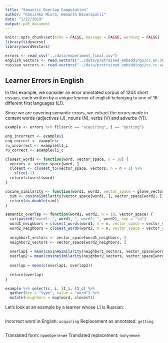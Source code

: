 ```yaml
---
title: "Semantic Overlap Computation"
author: "Kanishka Misra, Hemanth Devarapalli"
date: "1/22/2019"
output: pdf_document
---
```


```r
knitr::opts_chunk$set(echo = FALSE, message = FALSE, warning = FALSE)
library(tidyverse)
library(wordVectors)

errors <- read_csv("../data/experiment_final.csv")
english_vectors <- read.vectors("../data/pretrained_embeddings/cc.en.300.vec", binary = F)
russian_vectors <- read.vectors("../data/pretrained_embeddings/cc.ru.vec", binary = F)

```

## Learner Errors in English

In this example, we consider an error annotated corpus of 1244 short essays, each written by a unique learner of english belonging to one of 16 different first languages (L1).

Since we are covering semantic errors, we extract the errors made in content words (adjectives (J), nouns (N), verbs (V) and adverbs (Y)).

```r
example <- errors %>% filter(c == "acquiring", i == "getting")

eng_incorrect <- example$i
eng_correct <- example$c
ru_incorrect <- example$l1_i
ru_correct <- example$l1_c

closest_words <- function(word, vector_space, n = 10) {
  vectors <- vector_space[word, ]
  closest <- closest_to(vector_space, vectors, n = n + 1) %>%
    slice(-1)
  return(closest$word)
}

cosine_similarity <- function(word1, word2, vector_space = glove_vectors) {
  sim <- cosineSimilarity(vector_space[word1, ], vector_space[word2, ])
  return(as.double(sim))
}

semantic_overlap <- function(word1, word2, n = 10, vector_space) {
  cat(paste0("word1: ", word1, ", word2: ", word2), sep = "\n")
  word1_neighbors = closest_words(word1, n = n, vector_space = vector_space)
  word2_neighbors = closest_words(word2, n = n, vector_space = vector_space)
  
  neighbor1_vectors <- vector_space[word1_neighbors, ]
  neighbor2_vectors <- vector_space[word2_neighbors, ]
  
  overlap1 = mean(cosineSimilarity(neighbor1_vectors, vector_space[word2, ]))
  overlap2 = mean(cosineSimilarity(neighbor2_vectors, vector_space[word1, ]))
  
  overlap = mean(c(overlap1, overlap2))
  
  return(overlap)
}

example %>% select(c, i, l1_i, l1_c) %>%
  gather(key = "type", value = "word") %>%
  mutate(neighbors = map(word, closest))
```


Let's look at an example by a learner whose L1 is Russian:

```r

```

Incorrect word in English: `acquiring` Replacement as annotated: `getting`

```r

```

Translated form: `приобретения` Translated replacement: `получение`




